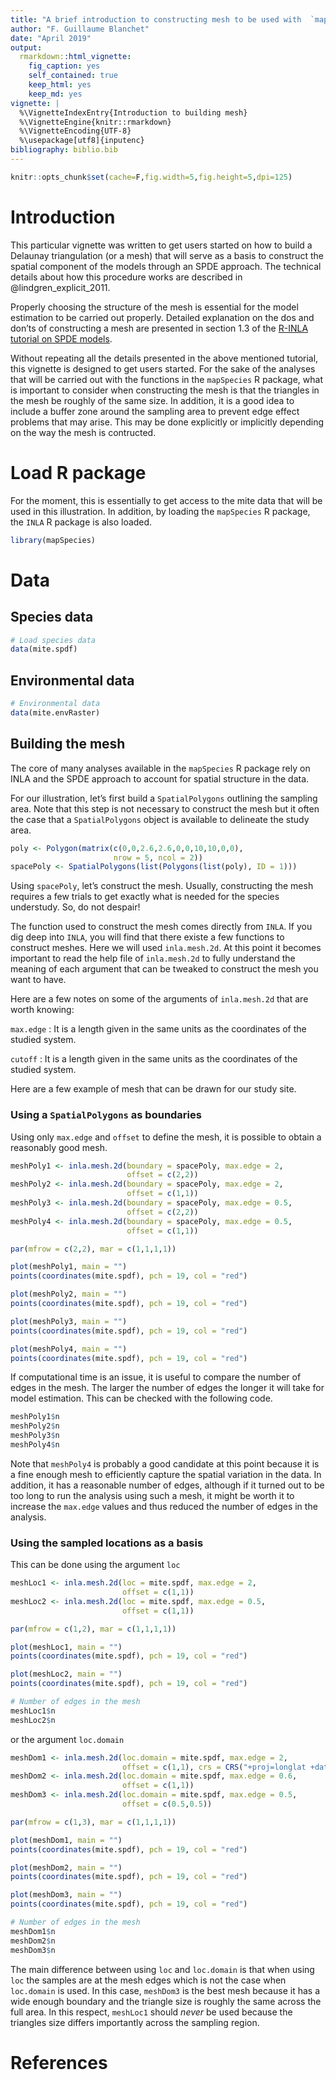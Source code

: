 ```yaml
---
title: "A brief introduction to constructing mesh to be used with  `mapSpecies`"
author: "F. Guillaume Blanchet"
date: "April 2019"
output:
  rmarkdown::html_vignette:
    fig_caption: yes
    self_contained: true
    keep_html: yes
    keep_md: yes
vignette: |
  %\VignetteIndexEntry{Introduction to building mesh}
  %\VignetteEngine{knitr::rmarkdown}
  %\VignetteEncoding{UTF-8}
  %\usepackage[utf8]{inputenc}
bibliography: biblio.bib
---
```


```r
knitr::opts_chunk$set(cache=F,fig.width=5,fig.height=5,dpi=125)
```

# Introduction

This particular vignette was written to get users started on how to build a Delaunay triangulation (or a mesh) that will serve as a basis to construct the spatial component of the models through an SPDE approach. The technical details about how this procedure works are described in @lindgren_explicit_2011.

Properly choosing the structure of the mesh is essential for the model estimation to be carried out properly. Detailed explanation on the dos and don'ts of constructing a mesh are presented in section 1.3 of the  [R-INLA tutorial on SPDE models](http://inla.r-inla-download.org/r-inla.org/tutorials/spde/html/).

Without repeating all the details presented in the above mentioned tutorial, this vignette is designed to get users started. For the sake of the analyses that will be carried out with the functions in the `mapSpecies` R package, what is important to consider when constructing the mesh is that the triangles in the mesh be roughly of the same size. In addition, it is a good idea to include a buffer zone around the sampling area to prevent edge effect problems that may arise. This may be done explicitly or implicitly depending on the way the mesh is contructed.

# Load R package

For the moment, this is essentially to get access to the mite data that will be used in this illustration. In addition, by loading the `mapSpecies` R package, the `INLA` R package is also loaded.
 
```r
library(mapSpecies)
```

# Data

## Species data

```r
# Load species data
data(mite.spdf)
```

## Environmental data

```r
# Environmental data
data(mite.envRaster)
```

## Building the mesh

The core of many analyses available in the  `mapSpecies` R package rely on INLA and the SPDE approach to account for spatial structure in the data. 

For our illustration, let's first build a `SpatialPolygons` outlining the sampling area. Note that this step is not necessary to construct the mesh but it often the case that a `SpatialPolygons` object is available to delineate the study area.

```r
poly <- Polygon(matrix(c(0,0,2.6,2.6,0,0,10,10,0,0), 
                       nrow = 5, ncol = 2))
spacePoly <- SpatialPolygons(list(Polygons(list(poly), ID = 1)))
```

Using `spacePoly`, let's construct the mesh. Usually, constructing the mesh requires a few trials to get exactly what is needed for the species understudy. So, do not despair!

The function used to construct the mesh comes directly from `INLA`. If you dig deep into `INLA`, you will find that there existe a few functions to construct meshes. Here we will used `inla.mesh.2d`. At this point it becomes important to read the help file of `inla.mesh.2d` to fully understand the meaning of each argument that can be tweaked to construct the mesh you want to have.

Here are a few notes on some of the arguments of `inla.mesh.2d` that are worth knowing:

`max.edge` : It is a length given in the same units as the coordinates of the studied system.

`cutoff` : It is a length given in the same units as the coordinates of the studied system.

Here are a few example of mesh that can be drawn for our study site.

### Using a `SpatialPolygons` as boundaries 

Using only `max.edge` and `offset` to define the mesh, it is possible to obtain a reasonably good mesh.

```r
meshPoly1 <- inla.mesh.2d(boundary = spacePoly, max.edge = 2,
                          offset = c(2,2))
meshPoly2 <- inla.mesh.2d(boundary = spacePoly, max.edge = 2,
                          offset = c(1,1))
meshPoly3 <- inla.mesh.2d(boundary = spacePoly, max.edge = 0.5,
                          offset = c(2,2))
meshPoly4 <- inla.mesh.2d(boundary = spacePoly, max.edge = 0.5,
                          offset = c(1,1))
```

```r
par(mfrow = c(2,2), mar = c(1,1,1,1))

plot(meshPoly1, main = "")
points(coordinates(mite.spdf), pch = 19, col = "red")

plot(meshPoly2, main = "")
points(coordinates(mite.spdf), pch = 19, col = "red")

plot(meshPoly3, main = "")
points(coordinates(mite.spdf), pch = 19, col = "red")

plot(meshPoly4, main = "")
points(coordinates(mite.spdf), pch = 19, col = "red")
```

If computational time is an issue, it is useful to compare the number of edges in the mesh. The larger the number of edges the longer it will take for model estimation. This can be checked with the following code.

```r
meshPoly1$n
meshPoly2$n
meshPoly3$n
meshPoly4$n
```

Note that `meshPoly4` is probably a good candidate at this point because it is a fine enough mesh to efficiently capture the spatial variation in the data. In addition, it has a reasonable number of edges, although if it turned out to be too long to run the analysis using such a mesh, it might be worth it to increase the `max.edge` values and thus reduced the number of edges in the analysis.

### Using the sampled locations as a basis

This can be done using the argument `loc`
```r
meshLoc1 <- inla.mesh.2d(loc = mite.spdf, max.edge = 2,
                         offset = c(1,1))
meshLoc2 <- inla.mesh.2d(loc = mite.spdf, max.edge = 0.5,
                         offset = c(1,1))
```

```r
par(mfrow = c(1,2), mar = c(1,1,1,1))

plot(meshLoc1, main = "")
points(coordinates(mite.spdf), pch = 19, col = "red")

plot(meshLoc2, main = "")
points(coordinates(mite.spdf), pch = 19, col = "red")

# Number of edges in the mesh
meshLoc1$n
meshLoc2$n
```

or the argument `loc.domain`

```r
meshDom1 <- inla.mesh.2d(loc.domain = mite.spdf, max.edge = 2,
                         offset = c(1,1), crs = CRS("+proj=longlat +datum=NAD27"))
meshDom2 <- inla.mesh.2d(loc.domain = mite.spdf, max.edge = 0.6,
                         offset = c(1,1))
meshDom3 <- inla.mesh.2d(loc.domain = mite.spdf, max.edge = 0.5,
                         offset = c(0.5,0.5))
```

```r
par(mfrow = c(1,3), mar = c(1,1,1,1))

plot(meshDom1, main = "")
points(coordinates(mite.spdf), pch = 19, col = "red")

plot(meshDom2, main = "")
points(coordinates(mite.spdf), pch = 19, col = "red")

plot(meshDom3, main = "")
points(coordinates(mite.spdf), pch = 19, col = "red")

# Number of edges in the mesh
meshDom1$n
meshDom2$n
meshDom3$n
```

The main difference between using `loc` and `loc.domain` is that when using `loc` the samples are at the mesh edges which is not the case when `loc.domain` is used. In this case, `meshDom3` is the best mesh because it has a wide enough boundary and the triangle size is roughly the same across the full area. In this respect, `meshLoc1` should *never* be used because the triangles size differs importantly across the sampling region.

# References